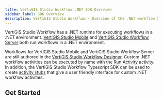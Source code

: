 ```yaml
---
title: VertiGIS Studio Workflow .NET SDK Overview
sidebar_label: SDK Overview
description: VertiGIS Studio Workflow - Overview of the .NET workflow SDK
---
```



VertiGIS Studio Workflow has a .NET runtime for executing workflows in a .NET environment. [VertiGIS Studio Mobile](https://docs.vertigisstudio.com/mobileviewer/) and [VertiGIS Studio Workflow Server](https://docs.vertigisstudio.com/workflow/latest/help/server-workflows.html) both run workflows in a .NET environment.

Workflows for VertiGIS Studio Mobile and VertiGIS Studio Workflow Server are still authored in the [VertiGIS Studio Workflow Designer](https://apps.vertigisstudio.com/workflow/designer/). Custom .NET workflow activities can be executed by name with the [Run Activity](https://docs.vertigisstudio.com/workflow/latest/help/run-activity.html) activity. In addition, the VertiGIS Studio Workflow Typescript SDK can be used to create [activity stubs](sdk-net-register-activities.mdx) that give a user friendly interface for custom .NET workflow activities.

<SdkLimitationsWarning />

## Get Started

<UseCaseContainer>
    <UseCaseCard
        title="Create an Activity for VertiGIS Studio Mobile"
        description="Create a custom activity in VertiGIS Studio Mobile"
        link={useBaseUrl("docs/workflow/sdk-mobile-create-activity")}
    />
    <UseCaseCard
        title="Create an Activity for VertiGIS Studio Workflow Server"
        description="Create a custom activity in VertiGIS Studio Workflow Server"
        link={useBaseUrl("docs/workflow/sdk-server-create-activity")}
    />
</UseCaseContainer>
